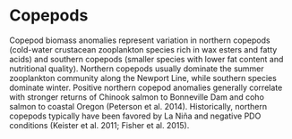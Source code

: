 # Copepods

Copepod biomass anomalies represent variation in northern copepods (cold-water crustacean zooplankton species rich in wax esters and fatty acids) and southern copepods (smaller species with lower fat content and nutritional quality). Northern copepods usually dominate the summer zooplankton community along the Newport Line, while southern species dominate winter. Positive northern copepod anomalies generally correlate with stronger returns of Chinook salmon to Bonneville Dam and coho salmon to coastal Oregon (Peterson et al. 2014). Historically, northern copepods typically have been favored by La Niña and negative PDO conditions (Keister et al. 2011; Fisher et al. 2015).